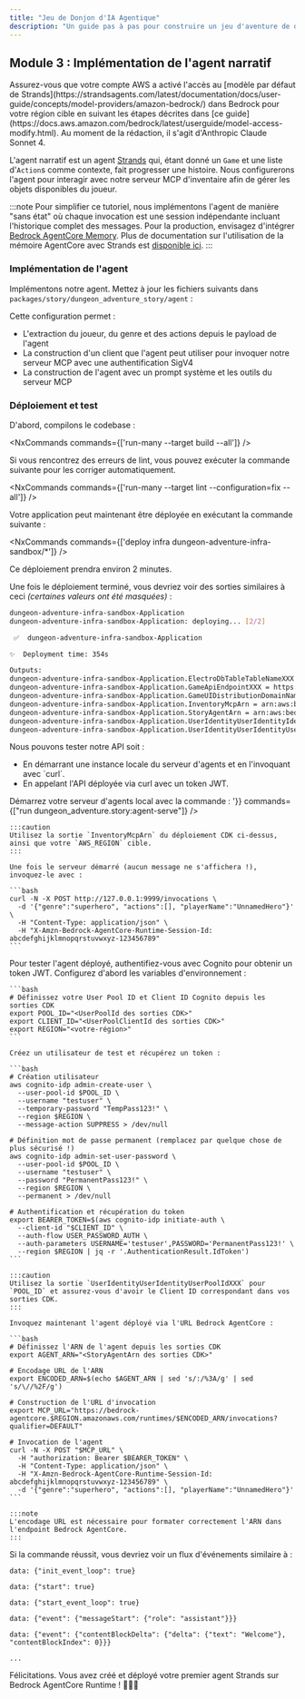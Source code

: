 ```yaml
---
title: "Jeu de Donjon d'IA Agentique"
description: "Un guide pas à pas pour construire un jeu d'aventure de donjon alimenté par une IA agentique en utilisant le @aws/nx-plugin."
---
```






## Module 3 : Implémentation de l'agent narratif

<Aside type="caution">
Assurez-vous que votre compte AWS a activé l'accès au [modèle par défaut de Strands](https://strandsagents.com/latest/documentation/docs/user-guide/concepts/model-providers/amazon-bedrock/) dans Bedrock pour votre région cible en suivant les étapes décrites dans [ce guide](https://docs.aws.amazon.com/bedrock/latest/userguide/model-access-modify.html). Au moment de la rédaction, il s'agit d'Anthropic Claude Sonnet 4.
</Aside>

L'agent narratif est un agent [Strands](https://strandsagents.com/) qui, étant donné un `Game` et une liste d'`Action`s comme contexte, fait progresser une histoire. Nous configurerons l'agent pour interagir avec notre serveur MCP d'inventaire afin de gérer les objets disponibles du joueur.

:::note
Pour simplifier ce tutoriel, nous implémentons l'agent de manière "sans état" où chaque invocation est une session indépendante incluant l'historique complet des messages. Pour la production, envisagez d'intégrer [Bedrock AgentCore Memory](https://docs.aws.amazon.com/bedrock-agentcore/latest/devguide/memory.html). Plus de documentation sur l'utilisation de la mémoire AgentCore avec Strands est [disponible ici](https://github.com/aws/bedrock-agentcore-sdk-python/tree/main/src/bedrock_agentcore/memory/integrations/strands).
:::

### Implémentation de l'agent

Implémentons notre agent. Mettez à jour les fichiers suivants dans `packages/story/dungeon_adventure_story/agent` :

<Tabs>
  <TabItem label="main.py">
<E2ECode lang="python" path="dungeon-adventure/3/main.py.template" />
  </TabItem>
  <TabItem label="agent.py">
<E2ECode lang="python" path="dungeon-adventure/3/agent.py.template" />
  </TabItem>
</Tabs>

Cette configuration permet :

- L'extraction du joueur, du genre et des actions depuis le payload de l'agent
- La construction d'un client que l'agent peut utiliser pour invoquer notre serveur MCP avec une authentification SigV4
- La construction de l'agent avec un prompt système et les outils du serveur MCP

### Déploiement et test

D'abord, compilons le codebase :

<NxCommands commands={['run-many --target build --all']} />

<Aside type="tip">
Si vous rencontrez des erreurs de lint, vous pouvez exécuter la commande suivante pour les corriger automatiquement.

<NxCommands commands={['run-many --target lint --configuration=fix --all']} />
</Aside>

Votre application peut maintenant être déployée en exécutant la commande suivante :

<NxCommands commands={['deploy infra dungeon-adventure-infra-sandbox/*']} />

Ce déploiement prendra environ 2 minutes.

Une fois le déploiement terminé, vous devriez voir des sorties similaires à ceci _(certaines valeurs ont été masquées)_ :

```bash
dungeon-adventure-infra-sandbox-Application
dungeon-adventure-infra-sandbox-Application: deploying... [2/2]

 ✅  dungeon-adventure-infra-sandbox-Application

✨  Deployment time: 354s

Outputs:
dungeon-adventure-infra-sandbox-Application.ElectroDbTableTableNameXXX = dungeon-adventure-infra-sandbox-Application-ElectroDbTableXXX-YYY
dungeon-adventure-infra-sandbox-Application.GameApiEndpointXXX = https://xxx.execute-api.region.amazonaws.com/prod/
dungeon-adventure-infra-sandbox-Application.GameUIDistributionDomainNameXXX = xxx.cloudfront.net
dungeon-adventure-infra-sandbox-Application.InventoryMcpArn = arn:aws:bedrock-agentcore:region:xxxxxxx:runtime/dungeonadventureventoryMcpServerXXXX-YYYY
dungeon-adventure-infra-sandbox-Application.StoryAgentArn = arn:aws:bedrock-agentcore:region:xxxxxxx:runtime/dungeonadventurecationStoryAgentXXXX-YYYY
dungeon-adventure-infra-sandbox-Application.UserIdentityUserIdentityIdentityPoolIdXXX = region:xxx
dungeon-adventure-infra-sandbox-Application.UserIdentityUserIdentityUserPoolIdXXX = region_xxx
```

Nous pouvons tester notre API soit :
<ul>
<li>En démarrant une instance locale du serveur d'agents et en l'invoquant avec `curl`.</li>
<li>En appelant l'API déployée via curl avec un token JWT.</li>
</ul>

<Tabs>
  <TabItem label="Local">
  Démarrez votre serveur d'agents local avec la commande :
    <NxCommands highlights={['arn:aws:bedrock-agentcore:region:xxxxxxx:runtime/dungeonadventureventoryMcpServerXXXX-YYYY', 'region']} env={{PORT: '9999', INVENTORY_MCP_ARN:"arn:aws:bedrock-agentcore:region:xxxxxxx:runtime/dungeonadventureventoryMcpServerXXXX-YYYY", AWS_REGION: '<region>'}} commands={["run dungeon_adventure.story:agent-serve"]} />

    :::caution
    Utilisez la sortie `InventoryMcpArn` du déploiement CDK ci-dessus, ainsi que votre `AWS_REGION` cible.
    :::

    Une fois le serveur démarré (aucun message ne s'affichera !), invoquez-le avec :

    ```bash
    curl -N -X POST http://127.0.0.1:9999/invocations \
      -d '{"genre":"superhero", "actions":[], "playerName":"UnnamedHero"}' \
      -H "Content-Type: application/json" \
      -H "X-Amzn-Bedrock-AgentCore-Runtime-Session-Id: abcdefghijklmnopqrstuvwxyz-123456789"
    ```
  </TabItem>
  <TabItem label="Déployé">
    Pour tester l'agent déployé, authentifiez-vous avec Cognito pour obtenir un token JWT. Configurez d'abord les variables d'environnement :

    ```bash
    # Définissez votre User Pool ID et Client ID Cognito depuis les sorties CDK
    export POOL_ID="<UserPoolId des sorties CDK>"
    export CLIENT_ID="<UserPoolClientId des sorties CDK>"
    export REGION="<votre-région>"
    ```

    Créez un utilisateur de test et récupérez un token :

    ```bash
    # Création utilisateur
    aws cognito-idp admin-create-user \
      --user-pool-id $POOL_ID \
      --username "testuser" \
      --temporary-password "TempPass123!" \
      --region $REGION \
      --message-action SUPPRESS > /dev/null

    # Définition mot de passe permanent (remplacez par quelque chose de plus sécurisé !)
    aws cognito-idp admin-set-user-password \
      --user-pool-id $POOL_ID \
      --username "testuser" \
      --password "PermanentPass123!" \
      --region $REGION \
      --permanent > /dev/null

    # Authentification et récupération du token
    export BEARER_TOKEN=$(aws cognito-idp initiate-auth \
      --client-id "$CLIENT_ID" \
      --auth-flow USER_PASSWORD_AUTH \
      --auth-parameters USERNAME='testuser',PASSWORD='PermanentPass123!' \
      --region $REGION | jq -r '.AuthenticationResult.IdToken')
    ```

    :::caution
    Utilisez la sortie `UserIdentityUserIdentityUserPoolIdXXX` pour `POOL_ID` et assurez-vous d'avoir le Client ID correspondant dans vos sorties CDK.
    :::

    Invoquez maintenant l'agent déployé via l'URL Bedrock AgentCore :

    ```bash
    # Définissez l'ARN de l'agent depuis les sorties CDK
    export AGENT_ARN="<StoryAgentArn des sorties CDK>"

    # Encodage URL de l'ARN
    export ENCODED_ARN=$(echo $AGENT_ARN | sed 's/:/%3A/g' | sed 's/\//%2F/g')

    # Construction de l'URL d'invocation
    export MCP_URL="https://bedrock-agentcore.$REGION.amazonaws.com/runtimes/$ENCODED_ARN/invocations?qualifier=DEFAULT"

    # Invocation de l'agent
    curl -N -X POST "$MCP_URL" \
      -H "authorization: Bearer $BEARER_TOKEN" \
      -H "Content-Type: application/json" \
      -H "X-Amzn-Bedrock-AgentCore-Runtime-Session-Id: abcdefghijklmnopqrstuvwxyz-123456789" \
      -d '{"genre":"superhero", "actions":[], "playerName":"UnnamedHero"}'
    ```

    :::note
    L'encodage URL est nécessaire pour formater correctement l'ARN dans l'endpoint Bedrock AgentCore.
    :::
  </TabItem>
</Tabs>

Si la commande réussit, vous devriez voir un flux d'événements similaire à :

```
data: {"init_event_loop": true}

data: {"start": true}

data: {"start_event_loop": true}

data: {"event": {"messageStart": {"role": "assistant"}}}

data: {"event": {"contentBlockDelta": {"delta": {"text": "Welcome"}, "contentBlockIndex": 0}}}

...
```

Félicitations. Vous avez créé et déployé votre premier agent Strands sur Bedrock AgentCore Runtime ! 🎉🎉🎉